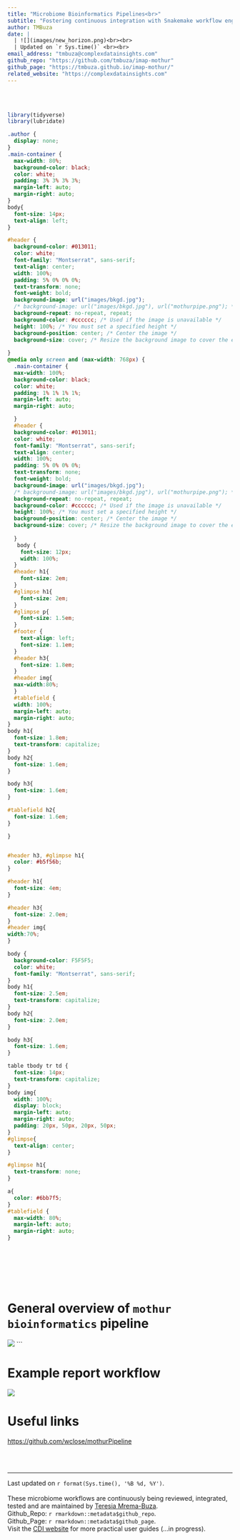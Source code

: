 ```yaml
---
title: "Microbiome Bioinformatics Pipelines<br>"
subtitle: "Fostering continuous integration with Snakemake workflow engine <br><br>"
author: TMBuza
date: |
  | ![](images/new_horizon.png)<br><br>
  | Updated on `r Sys.time()` <br><br>
email_address: "tmbuza@complexdatainsights.com"
github_repo: "https://github.com/tmbuza/imap-mothur"
github_page: "https://tmbuza.github.io/imap-mothur/"
related_website: "https://complexdatainsights.com"
---
```


<br><br>

<link rel="preconnect" href="https://fonts.googleapis.com">
<link rel="preconnect" href="https://fonts.gstatic.com" crossorigin>
<link href="https://fonts.googleapis.com/css2?family=Montserrat&display=swap" rel="stylesheet">


```r
library(tidyverse)
library(lubridate)
```

```css
.author {
  display: none;
} 
.main-container {
  max-width: 80%;
  background-color: black;
  color: white;
  padding: 3% 3% 3% 3%;
  margin-left: auto;
  margin-right: auto;
}
body{
  font-size: 14px;
  text-align: left;
}

#header {
  background-color: #013011;
  color: white;
  font-family: "Montserrat", sans-serif;
  text-align: center;
  width: 100%;
  padding: 5% 0% 0% 0%;
  text-transform: none;
  font-weight: bold;
  background-image: url("images/bkgd.jpg");
  /* background-image: url("images/bkgd.jpg"), url("mothurpipe.png"); */
  background-repeat: no-repeat, repeat;
  background-color: #cccccc; /* Used if the image is unavailable */
  height: 100%; /* You must set a specified height */
  background-position: center; /* Center the image */
  background-size: cover; /* Resize the background image to cover the entire container */
  
}
@media only screen and (max-width: 768px) {
  .main-container {
  max-width: 100%;
  background-color: black;
  color: white;
  padding: 1% 1% 1% 1%;
  margin-left: auto;
  margin-right: auto;

  }
  #header {
  background-color: #013011;
  color: white;
  font-family: "Montserrat", sans-serif;
  text-align: center;
  width: 100%;
  padding: 5% 0% 0% 0%;
  text-transform: none;
  font-weight: bold;
  background-image: url("images/bkgd.jpg");
  /* background-image: url("images/bkgd.jpg"), url("mothurpipe.png"); */
  background-repeat: no-repeat, repeat;
  background-color: #cccccc; /* Used if the image is unavailable */
  height: 100%; /* You must set a specified height */
  background-position: center; /* Center the image */
  background-size: cover; /* Resize the background image to cover the entire container */
  
  }
   body {
    font-size: 12px;
    width: 100%;
  }
  #header h1{
    font-size: 2em;  
  }
  #glimpse h1{
    font-size: 2em;
  } 
  #glimpse p{
    font-size: 1.5em;
  } 
  #footer {
    text-align: left;
    font-size: 1.1em;
  } 
  #header h3{
    font-size: 1.8em;
  }
  #header img{
  max-width:80%;
  }
  #tablefield {
  width: 100%;
  margin-left: auto;
  margin-right: auto;
} 
body h1{
  font-size: 1.8em;
  text-transform: capitalize;
}
body h2{
  font-size: 1.6em;
}

body h3{
  font-size: 1.6em;
}

#tablefield h2{
  font-size: 1.6em;
}

}


#header h3, #glimpse h1{
  color: #b5f56b;
}

#header h1{
  font-size: 4em;
}

#header h3{
  font-size: 2.0em;
}
#header img{
width:70%;
}

body {
  background-color: F5F5F5;
  color: white;
  font-family: "Montserrat", sans-serif;
}
body h1{
  font-size: 2.5em;
  text-transform: capitalize;
}
body h2{
  font-size: 2.0em;
}

body h3{
  font-size: 1.6em;
}

table tbody tr td {
  font-size: 14px;
  text-transform: capitalize;
}
body img{
  width: 100%;
  display: block;
  margin-left: auto;
  margin-right: auto;
  padding: 20px, 50px, 20px, 50px;
}
#glimpse{
  text-align: center;
}

#glimpse h1{
  text-transform: none;
}

a{
  color: #6bb7f5;
}
#tablefield {
  max-width: 80%;
  margin-left: auto;
  margin-right: auto;
}

 
```

<br>
<br>
<br>

# General overview of `mothur bioinformatics` pipeline
<!-- ![](dags/rulegraph.svg) -->
<img src="dags/rulegraph.svg"/>
```

# Example report workflow
<!-- ![](dags/rulegraph.svg) -->
<img src="dags/summary_report_dag.png"/>


# Useful links
[https://github.com/wclose/mothurPipeline](https://github.com/wclose/mothurPipeline)



<br><br><hr>

<div id="footer">
Last updated on `r format(Sys.time(), '%B %d, %Y')`. <br><br>
These microbiome workflows are continuously being reviewed, integrated, tested and are maintained by [Teresia Mrema-Buza](mailto:`r rmarkdown::metadata$email_address`).  
Github_Repo: `r rmarkdown::metadata$github_repo`.  
Github_Page: `r rmarkdown::metadata$github_page`.  
Visit the [CDI website](`r rmarkdown::metadata$website`) for more practical user guides (...in progress).  
</div>